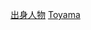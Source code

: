 {{Catnav|頁面分類|人物|各國人物|日本人|各都道府縣人物}}
{{日本行政區劃分類導航|出身人物}}
{{Commonscat|People of Toyama prefecture}}

[[Category:富山縣|出身人物]]
[[Category:日本各都道府縣人物|Toyama]]
